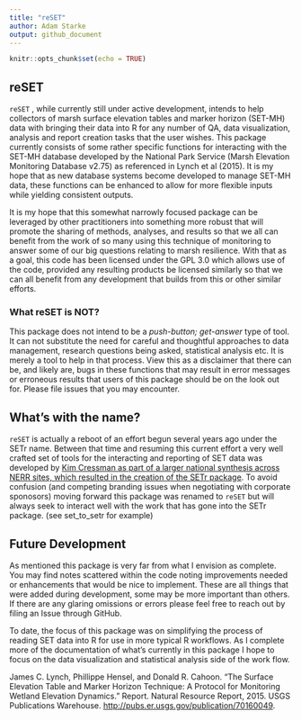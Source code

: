 ```yaml
---
title: "reSET"
author: Adam Starke
output: github_document
---
```


```r
knitr::opts_chunk$set(echo = TRUE)
```

## reSET

`reSET` , while currently still under active development, intends to help collectors of marsh surface elevation tables and marker horizon (SET-MH) data with bringing their data into R for any number of QA, data visualization, analysis and report creation tasks that the user wishes. This package currently consists of some rather specific functions for interacting with the SET-MH database developed by the National Park Service (Marsh Elevation Monitoring Database v2.75) as referenced in Lynch et al (2015). It is my hope that as new database systems become developed to manage SET-MH data, these functions can be enhanced to allow for more flexible inputs while yielding consistent outputs.

It is my hope that this somewhat narrowly focused package can be leveraged by other practitioners into something more robust that will promote the sharing of methods, analyses, and results so that we all can benefit from the work of so many using this technique of monitoring to answer some of our big questions relating to marsh resilience. With that as a goal, this code has been licensed under the GPL 3.0 which allows use of the code, provided any resulting products be licensed similarly so that we can all benefit from any development that builds from this or other similar efforts.

### What reSET is NOT?

This package does not intend to be a *push-button; get-answer* type of tool. It can not substitute the need for careful and thoughtful approaches to data management, research questions being asked, statistical analysis etc. It is merely a tool to help in that process. View this as a disclaimer that there can be, and likely are, bugs in these functions that may result in error messages or erroneous results that users of this package should be on the look out for. Please file issues that you may encounter.

## What's with the name?

`reSET` is actually a reboot of an effort begun several years ago under the SETr name. Between that time and resuming this current effort a very well crafted set of tools for the interacting and reporting of SET data was developed by [Kim Cressman as part of a larger national synthesis across NERR sites, which resulted in the creation of the SETr package](https://nerrssciencecollaborative.org/project/Cressman18). To avoid confusion (and competing branding issues when negotiating with corporate sponosors) moving forward this package was renamed to `reSET` but will always seek to interact well with the work that has gone into the SETr package. (see set_to_setr for example)

## Future Development

As mentioned this package is very far from what I envision as complete. You may find notes scattered within the code noting improvements needed or enhancements that would be nice to implement. These are all things that were added during development, some may be more important than others. If there are any glaring omissions or errors please feel free to reach out by filing an Issue through GitHub.

To date, the focus of this package was on simplifying the process of reading SET data into R for use in more typical R workflows. As I complete more of the documentation of what's currently in this package I hope to focus on the data visualization and statistical analysis side of the work flow.

James C. Lynch, Phillippe Hensel, and Donald R. Cahoon. "The Surface Elevation Table and Marker Horizon Technique: A Protocol for Monitoring Wetland Elevation Dynamics." Report. Natural Resource Report, 2015. USGS Publications Warehouse. <http://pubs.er.usgs.gov/publication/70160049>.
